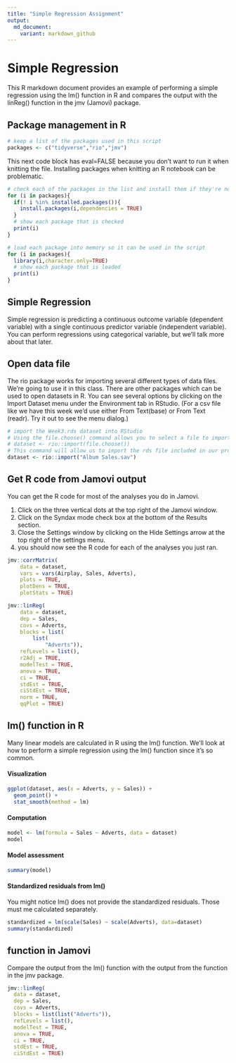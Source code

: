 ```yaml
---
title: "Simple Regression Assignment"
output:
  md_document:
    variant: markdown_github
---
```


#  Simple Regression

This R markdown document provides an example of performing a simple regression using the lm() function in R and compares the output with the linReg() function in the jmv (Jamovi) package.

## Package management in R

```r
# keep a list of the packages used in this script
packages <- c("tidyverse","rio","jmv")
```

This next code block has eval=FALSE because you don't want to run it when knitting the file. Installing packages when knitting an R notebook can be problematic.

```r
# check each of the packages in the list and install them if they're not installed already
for (i in packages){
  if(! i %in% installed.packages()){
    install.packages(i,dependencies = TRUE)
  }
  # show each package that is checked
  print(i)
}
```

```r
# load each package into memory so it can be used in the script
for (i in packages){
  library(i,character.only=TRUE)
  # show each package that is loaded
  print(i)
}
```

## Simple Regression

Simple regression is predicting a continuous outcome variable (dependent variable) with a single continuous predictor variable (independent variable). You can perform regressions using categorical variable, but we'll talk more about that later.

## Open data file

The rio package works for importing several different types of data files. We're going to use it in this class. There are other packages which can be used to open datasets in R. You can see several options by clicking on the Import Dataset menu under the Environment tab in RStudio. (For a csv file like we have this week we'd use either From Text(base) or From Text (readr). Try it out to see the menu dialog.)

```r
# import the Week3.rds dataset into RStudio
# Using the file.choose() command allows you to select a file to import from another folder.
# dataset <- rio::import(file.choose())
# This command will allow us to import the rds file included in our project folder.
dataset <- rio::import("Album Sales.sav")
```

## Get R code from Jamovi output

You can get the R code for most of the analyses you do in Jamovi.

1. Click on the three vertical dots at the top right of the Jamovi window.
2. Click on the Syndax mode check box at the bottom of the Results section.
3. Close the Settings window by clicking on the Hide Settings arrow at the top right of the settings menu.
4. you should now see the R code for each of the analyses you just ran.

```r
jmv::corrMatrix(
    data = dataset,
    vars = vars(Airplay, Sales, Adverts),
    plots = TRUE,
    plotDens = TRUE,
    plotStats = TRUE)
```

```r
jmv::linReg(
    data = dataset,
    dep = Sales,
    covs = Adverts,
    blocks = list(
        list(
            "Adverts")),
    refLevels = list(),
    r2Adj = TRUE,
    modelTest = TRUE,
    anova = TRUE,
    ci = TRUE,
    stdEst = TRUE,
    ciStdEst = TRUE,
    norm = TRUE,
    qqPlot = TRUE)
```


## lm() function in R

Many linear models are calculated in R using the lm() function. We'll look at how to perform a simple regression using the lm() function since it's so common.

#### Visualization

```r
ggplot(dataset, aes(x = Adverts, y = Sales)) +
  geom_point() +
  stat_smooth(method = lm)
```

#### Computation

```r
model <- lm(formula = Sales ~ Adverts, data = dataset)
model
```

#### Model assessment

```r
summary(model)
```

#### Standardized residuals from lm()

You might notice lm() does not provide the standardized residuals. Those must me calculated separately.

```r
standardized = lm(scale(Sales) ~ scale(Adverts), data=dataset)
summary(standardized)
```


## function in Jamovi

Compare the output from the lm() function with the output from the function in the jmv package.

```r
jmv::linReg(
  data = dataset,
  dep = Sales,
  covs = Adverts,
  blocks = list(list("Adverts")),
  refLevels = list(),
  modelTest = TRUE,
  anova = TRUE,
  ci = TRUE,
  stdEst = TRUE,
  ciStdEst = TRUE)
```

